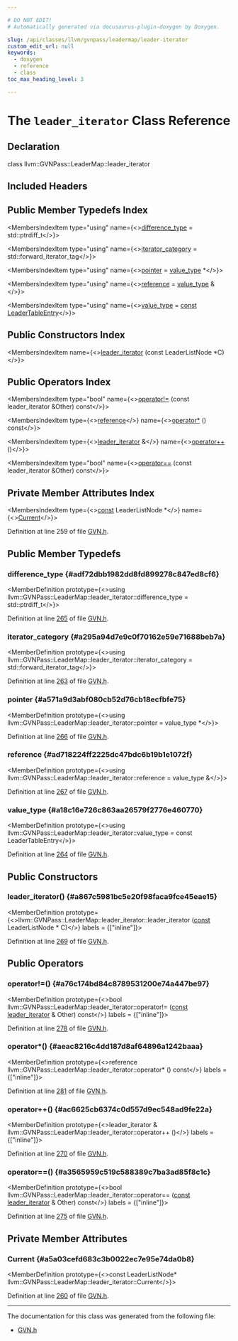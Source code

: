 ```yaml
---

# DO NOT EDIT!
# Automatically generated via docusaurus-plugin-doxygen by Doxygen.

slug: /api/classes/llvm/gvnpass/leadermap/leader-iterator
custom_edit_url: null
keywords:
  - doxygen
  - reference
  - class
toc_max_heading_level: 3

---
```





# The `leader_iterator` Class Reference

<DoxygenPage pluginConfig={pluginConfig}>



## Declaration

<CodeBlock>class llvm::GVNPass::LeaderMap::leader_iterator</CodeBlock>

## Included Headers

<IncludesList>
<IncludesListItem
  filePath="llvm/Transforms/Scalar/GVN.h"
  permalink="/docs/api/files/include/include/llvm/include/llvm/transforms/include/llvm/transforms/scalar/gvn-h"
  isLocal="true" />
</IncludesList>

## Public Member Typedefs Index

<MembersIndex>

<MembersIndexItem
  type="using"
  name={<><a href="#adf72dbb1982dd8fd899278c847ed8cf6">difference&#95;type</a> = std::ptrdiff&#95;t</>}>
</MembersIndexItem>

<MembersIndexItem
  type="using"
  name={<><a href="#a295a94d7e9c0f70162e59e71688beb7a">iterator&#95;category</a> = std::forward&#95;iterator&#95;tag</>}>
</MembersIndexItem>

<MembersIndexItem
  type="using"
  name={<><a href="#a571a9d3abf080cb52d76cb18ecfbfe75">pointer</a> = <a href="#a18c16e726c863aa26579f2776e460770">value&#95;type</a> &#42;</>}>
</MembersIndexItem>

<MembersIndexItem
  type="using"
  name={<><a href="#ad718224ff2225dc47bdc6b19b1e1072f">reference</a> = <a href="#a18c16e726c863aa26579f2776e460770">value&#95;type</a> &amp;</>}>
</MembersIndexItem>

<MembersIndexItem
  type="using"
  name={<><a href="#a18c16e726c863aa26579f2776e460770">value&#95;type</a> = <a href="/docs/api/files/lib/lib/target/lib/target/aarch64/aarch64promoteconstant-cpp/#a90f8350fecae261c25be85d38b451bff">const</a> <a href="/docs/api/structs/llvm/gvnpass/leadermap/leadertableentry">LeaderTableEntry</a></>}>
</MembersIndexItem>

</MembersIndex>

## Public Constructors Index

<MembersIndex>

<MembersIndexItem
  name={<><a href="#a867c5981bc5e20f98faca9fce45eae15">leader&#95;iterator</a> (const LeaderListNode &#42;C)</>}>
</MembersIndexItem>

</MembersIndex>

## Public Operators Index

<MembersIndex>

<MembersIndexItem
  type="bool"
  name={<><a href="#a76c174bd84c8789531200e74a447be97">operator!=</a> (const leader&#95;iterator &amp;Other) const</>}>
</MembersIndexItem>

<MembersIndexItem
  type={<><a href="#ad718224ff2225dc47bdc6b19b1e1072f">reference</a></>}
  name={<><a href="#aeac8216c4dd187d8af64896a1242baaa">operator&#42;</a> () const</>}>
</MembersIndexItem>

<MembersIndexItem
  type={<><a href="/docs/api/classes/llvm/gvnpass/leadermap/leader-iterator">leader&#95;iterator</a> &amp;</>}
  name={<><a href="#ac6625cb6374c0d557d9ec548ad9fe22a">operator++</a> ()</>}>
</MembersIndexItem>

<MembersIndexItem
  type="bool"
  name={<><a href="#a3565959c519c588389c7ba3ad85f8c1c">operator==</a> (const leader&#95;iterator &amp;Other) const</>}>
</MembersIndexItem>

</MembersIndex>

## Private Member Attributes Index

<MembersIndex>

<MembersIndexItem
  type={<><a href="/docs/api/files/lib/lib/target/lib/target/aarch64/aarch64promoteconstant-cpp/#a90f8350fecae261c25be85d38b451bff">const</a> LeaderListNode &#42;</>}
  name={<><a href="#a5a03cefd683c3b0022ec7e95e74da0b8">Current</a></>}>
</MembersIndexItem>

</MembersIndex>


Definition at line 259 of file <a href="/docs/api/files/include/include/llvm/include/llvm/transforms/include/llvm/transforms/scalar/gvn-h">GVN.h</a>.

<SectionDefinition>

## Public Member Typedefs

### difference&#95;type {#adf72dbb1982dd8fd899278c847ed8cf6}

<MemberDefinition
  prototype={<>using llvm::GVNPass::LeaderMap::leader&#95;iterator::difference&#95;type =  std::ptrdiff&#95;t</>}>

Definition at line <a href="/docs/api/files/include/include/llvm/include/llvm/transforms/include/llvm/transforms/scalar/gvn-h/#l00265">265</a> of file <a href="/docs/api/files/include/include/llvm/include/llvm/transforms/include/llvm/transforms/scalar/gvn-h">GVN.h</a>.
</MemberDefinition>

### iterator&#95;category {#a295a94d7e9c0f70162e59e71688beb7a}

<MemberDefinition
  prototype={<>using llvm::GVNPass::LeaderMap::leader&#95;iterator::iterator&#95;category =  std::forward&#95;iterator&#95;tag</>}>

Definition at line <a href="/docs/api/files/include/include/llvm/include/llvm/transforms/include/llvm/transforms/scalar/gvn-h/#l00263">263</a> of file <a href="/docs/api/files/include/include/llvm/include/llvm/transforms/include/llvm/transforms/scalar/gvn-h">GVN.h</a>.
</MemberDefinition>

### pointer {#a571a9d3abf080cb52d76cb18ecfbfe75}

<MemberDefinition
  prototype={<>using llvm::GVNPass::LeaderMap::leader&#95;iterator::pointer =  value&#95;type &#42;</>}>

Definition at line <a href="/docs/api/files/include/include/llvm/include/llvm/transforms/include/llvm/transforms/scalar/gvn-h/#l00266">266</a> of file <a href="/docs/api/files/include/include/llvm/include/llvm/transforms/include/llvm/transforms/scalar/gvn-h">GVN.h</a>.
</MemberDefinition>

### reference {#ad718224ff2225dc47bdc6b19b1e1072f}

<MemberDefinition
  prototype={<>using llvm::GVNPass::LeaderMap::leader&#95;iterator::reference =  value&#95;type &amp;</>}>

Definition at line <a href="/docs/api/files/include/include/llvm/include/llvm/transforms/include/llvm/transforms/scalar/gvn-h/#l00267">267</a> of file <a href="/docs/api/files/include/include/llvm/include/llvm/transforms/include/llvm/transforms/scalar/gvn-h">GVN.h</a>.
</MemberDefinition>

### value&#95;type {#a18c16e726c863aa26579f2776e460770}

<MemberDefinition
  prototype={<>using llvm::GVNPass::LeaderMap::leader&#95;iterator::value&#95;type =  const LeaderTableEntry</>}>

Definition at line <a href="/docs/api/files/include/include/llvm/include/llvm/transforms/include/llvm/transforms/scalar/gvn-h/#l00264">264</a> of file <a href="/docs/api/files/include/include/llvm/include/llvm/transforms/include/llvm/transforms/scalar/gvn-h">GVN.h</a>.
</MemberDefinition>

</SectionDefinition>

<SectionDefinition>

## Public Constructors

### leader&#95;iterator() {#a867c5981bc5e20f98faca9fce45eae15}

<MemberDefinition
  prototype={<>llvm::GVNPass::LeaderMap::leader&#95;iterator::leader&#95;iterator (<a href="/docs/api/files/lib/lib/target/lib/target/aarch64/aarch64promoteconstant-cpp/#a90f8350fecae261c25be85d38b451bff">const</a> LeaderListNode &#42; C)</>}
  labels = {["inline"]}>

Definition at line <a href="/docs/api/files/include/include/llvm/include/llvm/transforms/include/llvm/transforms/scalar/gvn-h/#l00269">269</a> of file <a href="/docs/api/files/include/include/llvm/include/llvm/transforms/include/llvm/transforms/scalar/gvn-h">GVN.h</a>.
</MemberDefinition>

</SectionDefinition>

<SectionDefinition>

## Public Operators

### operator!=() {#a76c174bd84c8789531200e74a447be97}

<MemberDefinition
  prototype={<>bool llvm::GVNPass::LeaderMap::leader&#95;iterator::operator!= (<a href="/docs/api/files/lib/lib/target/lib/target/aarch64/aarch64promoteconstant-cpp/#a90f8350fecae261c25be85d38b451bff">const</a> <a href="/docs/api/classes/llvm/gvnpass/leadermap/leader-iterator">leader&#95;iterator</a> &amp; Other) const</>}
  labels = {["inline"]}>

Definition at line <a href="/docs/api/files/include/include/llvm/include/llvm/transforms/include/llvm/transforms/scalar/gvn-h/#l00278">278</a> of file <a href="/docs/api/files/include/include/llvm/include/llvm/transforms/include/llvm/transforms/scalar/gvn-h">GVN.h</a>.
</MemberDefinition>

### operator&#42;() {#aeac8216c4dd187d8af64896a1242baaa}

<MemberDefinition
  prototype={<>reference llvm::GVNPass::LeaderMap::leader&#95;iterator::operator&#42; () const</>}
  labels = {["inline"]}>

Definition at line <a href="/docs/api/files/include/include/llvm/include/llvm/transforms/include/llvm/transforms/scalar/gvn-h/#l00281">281</a> of file <a href="/docs/api/files/include/include/llvm/include/llvm/transforms/include/llvm/transforms/scalar/gvn-h">GVN.h</a>.
</MemberDefinition>

### operator++() {#ac6625cb6374c0d557d9ec548ad9fe22a}

<MemberDefinition
  prototype={<>leader&#95;iterator &amp; llvm::GVNPass::LeaderMap::leader&#95;iterator::operator++ ()</>}
  labels = {["inline"]}>

Definition at line <a href="/docs/api/files/include/include/llvm/include/llvm/transforms/include/llvm/transforms/scalar/gvn-h/#l00270">270</a> of file <a href="/docs/api/files/include/include/llvm/include/llvm/transforms/include/llvm/transforms/scalar/gvn-h">GVN.h</a>.
</MemberDefinition>

### operator==() {#a3565959c519c588389c7ba3ad85f8c1c}

<MemberDefinition
  prototype={<>bool llvm::GVNPass::LeaderMap::leader&#95;iterator::operator== (<a href="/docs/api/files/lib/lib/target/lib/target/aarch64/aarch64promoteconstant-cpp/#a90f8350fecae261c25be85d38b451bff">const</a> <a href="/docs/api/classes/llvm/gvnpass/leadermap/leader-iterator">leader&#95;iterator</a> &amp; Other) const</>}
  labels = {["inline"]}>

Definition at line <a href="/docs/api/files/include/include/llvm/include/llvm/transforms/include/llvm/transforms/scalar/gvn-h/#l00275">275</a> of file <a href="/docs/api/files/include/include/llvm/include/llvm/transforms/include/llvm/transforms/scalar/gvn-h">GVN.h</a>.
</MemberDefinition>

</SectionDefinition>

<SectionDefinition>

## Private Member Attributes

### Current {#a5a03cefd683c3b0022ec7e95e74da0b8}

<MemberDefinition
  prototype={<>const LeaderListNode&#42; llvm::GVNPass::LeaderMap::leader&#95;iterator::Current</>}>

Definition at line <a href="/docs/api/files/include/include/llvm/include/llvm/transforms/include/llvm/transforms/scalar/gvn-h/#l00260">260</a> of file <a href="/docs/api/files/include/include/llvm/include/llvm/transforms/include/llvm/transforms/scalar/gvn-h">GVN.h</a>.
</MemberDefinition>

</SectionDefinition>

<hr/>

The documentation for this class was generated from the following file:

<ul>
<li><a href="/docs/api/files/include/include/llvm/include/llvm/transforms/include/llvm/transforms/scalar/gvn-h">GVN.h</a></li>
</ul>

</DoxygenPage>
